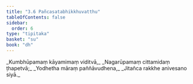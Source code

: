 ```yaml
---
title: "3.6 Pañcasatabhikkhuvatthu"
tableOfContents: false
sidebar:
  order: 6
type: "tipitaka"
basket: "su"
book: "dh"
---
```



<DynamicBreadcrumb />

<Division number="40" book="dh">

<Paragraph number="43" type="verses" book="dh">
_Kumbhūpamaṃ kāyamimaṃ viditvā,_  
_Nagarūpamaṃ cittamidaṃ ṭhapetvā;_  
_Yodhetha māraṃ paññāvudhena,_  
_Jitañca rakkhe anivesano siyā._
</Paragraph>
</Division>